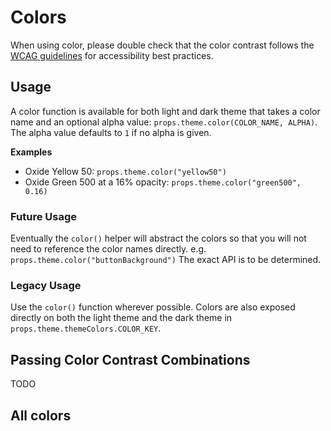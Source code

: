 <!-- Colors.stories.mdx-->


<Meta title="Foundations/Colors" />

# Colors

When using color, please double check that the color contrast follows the [WCAG guidelines](https://developer.mozilla.org/en-US/docs/Web/Accessibility/Understanding_WCAG/Perceivable/Color_contrast) for accessibility best practices.

## Usage

A color function is available for both light and dark theme that takes a color name and an optional alpha value: `props.theme.color(COLOR_NAME, ALPHA)`. The alpha value defaults to `1` if no alpha is given.

**Examples**

- Oxide Yellow 50: `props.theme.color("yellow50")`
- Oxide Green 500 at a 16% opacity: `props.theme.color("green500", 0.16)`

### Future Usage

Eventually the `color()` helper will abstract the colors so that you will not need to reference the color names directly. e.g. `props.theme.color("buttonBackground")` The exact API is to be determined.

### Legacy Usage

Use the `color()` function wherever possible. Colors are also exposed directly on both the light theme and the dark theme in `props.theme.themeColors.COLOR_KEY`.

## Passing Color Contrast Combinations

TODO

## All colors

<AllColors />
